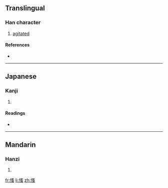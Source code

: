 ==Translingual==

===Han character===
{{Han char|rn=61|rad=心|as=10|sn=13|four=9703<sub>6</sub>|canj=心水戈戈 (PEII)}}

# [[agitated]]

====References====
* {{Han ref|kx=0397.210|dkj=11043|dj=0736.140|hdz=42332.120|uh=6145|ud=24901|bh=DD69|bd=56681}}

----

==Japanese==

===Kanji===
{{ja-kanji|grade=|rs=心10}}

# {{defn|Japanese}}

====Readings====
* {{ja-readings|on=[[そう]] (sō), [[しょう]] (shō)|kun=[[うごく]] (ugoku)}}

----

==Mandarin==

===Hanzi===
{{cmn-hanzi|pin=[[sāo]] ([[sao1]])|wg=sao<sup>1</sup>}}

# {{defn|Mandarin}}

[[fr:慅]]
[[li:慅]]
[[zh:慅]]